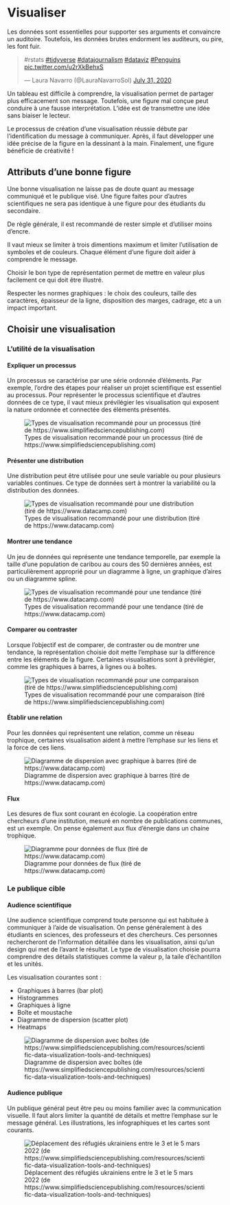 # Visualiser {#sec-targets}

Les données sont essentielles pour supporter ses arguments et convaincre un auditoire. Toutefois, les données brutes endorment les auditeurs, ou pire, les font fuir. 

<blockquote class="twitter-tweet"><p lang="en" dir="ltr" href="https://twitter.com/hashtag/rstats?src=hash&amp;ref_src=twsrc%5Etfw">#rstats</a> <a href="https://twitter.com/hashtag/tidyverse?src=hash&amp;ref_src=twsrc%5Etfw">#tidyverse</a> <a href="https://twitter.com/hashtag/datajournalism?src=hash&amp;ref_src=twsrc%5Etfw">#datajournalism</a> <a href="https://twitter.com/hashtag/dataviz?src=hash&amp;ref_src=twsrc%5Etfw">#dataviz</a> <a href="https://twitter.com/hashtag/Penguins?src=hash&amp;ref_src=twsrc%5Etfw">#Penguins</a> <a href="https://t.co/u2rXkBehxS">pic.twitter.com/u2rXkBehxS</a></p>&mdash; Laura Navarro (@LauraNavarroSol) <a href="https://twitter.com/LauraNavarroSol/status/1289216490307063814?ref_src=twsrc%5Etfw">July 31, 2020</a></blockquote> <script async src="https://platform.twitter.com/widgets.js" charset="utf-8"></script>

Un tableau est difficile à comprendre, la visualisation permet de partager plus efficacement son message. Toutefois, une figure mal conçue peut conduire à une fausse interprétation. L'idée est de transmettre une idée sans biaiser le lecteur.

Le processus de création d'une visualisation réussie débute par l'identification du message à communiquer. Après, il faut développer une idée précise de la figure en la dessinant à la main. Finalement, une figure bénéficie de créativité !

## Attributs d'une bonne figure

Une bonne visualisation ne laisse pas de doute quant au message communiqué et le publique visé. Une figure faites pour d'autres scientifiques ne sera pas identique à une figure pour des étudiants du secondaire.

De règle générale, il est recommandé de rester simple et d'utiliser moins d'encre.

Il vaut mieux se limiter à trois dimentions maximum et limiter l'utilisation de symboles et de couleurs. Chaque élément d'une figure doit aider à comprendre le message.

Choisir le bon type de représentation permet de mettre en valeur plus facilement ce qui doit être illustré.

Respecter les normes graphiques : le choix des couleurs, taille des caractères, épaisseur de la ligne, disposition des marges, cadrage, etc a un impact important.

## Choisir une visualisation

### L'utilité de la visualisation

#### Expliquer un processus

Un processus se caractérise par une série ordonnée d'éléments. Par exemple, l'ordre des étapes pour réaliser un projet scientifique est essentiel au processus. Pour représenter le processus scientifique et d'autres données de ce type, il vaut mieux prévilégier les visualisation qui exposent la nature ordonnée et connectée des éléments présentés. 

![Types de visualisation recommandé pour un processus (tiré de https://www.simplifiedsciencepublishing.com)](assets/img/viz_process.png)

#### Présenter une distribution

Une distribution peut être utilisée pour une seule variable ou pour plusieurs variables continues. Ce type de données sert à montrer la variabilité ou la distribution des données.

![Types de visualisation recommandé pour une distribution (tiré de https://www.datacamp.com)](assets/img/viz_distribution.png)

#### Montrer une tendance

Un jeu de données qui représente une tendance temporelle, par exemple la taille d'une population de caribou au cours des 50 dernières années, est particulièrement approprié pour un diagramme à ligne, un graphique d'aires ou un diagramme spline.

![Types de visualisation recommandé pour une tendance (tiré de https://www.datacamp.com)](assets/img/viz_tendance.png)

#### Comparer ou contraster

Lorsque l'objectif est de comparer, de contraster ou de montrer une tendance, la représentation choisie doit mette l'emphase sur la différence entre les éléments de la figure. Certaines visualisations sont à prévilégier, comme les graphiques à barres, à lignes ou à boîtes.

![Types de visualisation recommandé pour une comparaison (tiré de https://www.simplifiedsciencepublishing.com)](assets/img/viz_comparaison.png)

#### Établir une relation

Pour les données qui représentent une relation, comme un réseau trophique, certaines visualisation aident à mettre l'emphase sur les liens et la force de ces liens.

![Diagramme de dispersion avec graphique à barres  (tiré de https://www.datacamp.com)](assets/img/viz_relations.png)

#### Flux

Les desures de flux sont courant en écologie. La coopération entre chercheurs d'une institution, mesuré en nombre de publications communes, est un exemple. On pense également aux flux d'énergie dans un chaine trophique.

![Diagramme pour données de flux (tiré de https://www.datacamp.com)](assets/img/viz_flux.png)

### Le publique cible

#### Audience scientifique

Une audience scientifique comprend toute personne qui est habituée à communiquer à l'aide de visualisation. On pense généralement à des étudiants en sciences, des professeurs et des chercheurs. Ces personnes rechercheront de l'information détaillée dans les visualisation, ainsi qu'un design qui met de l'avant le résultat. Le type de visualisation choisie pourra comprendre des détails statistiques comme la valeur p, la taile d'échantillon et les unités. 

Les visualisation courantes sont :

- Graphiques à barres (bar plot)
- Histogrammes
- Graphiques à ligne
- Boîte et moustache
- Diagramme de dispersion (scatter plot)
- Heatmaps

![Diagramme de dispersion avec boîtes (de https://www.simplifiedsciencepublishing.com/resources/scientific-data-visualization-tools-and-techniques)](assets/img/viz_scientifique.png)


#### Audience publique 

Un publique général peut être peu ou moins familier avec la communication visuelle. Il faut alors limiter la quantité de détails et mettre l'emphase sur le message général. Les illustrations, les infographiques et les cartes sont courants.

![Déplacement des réfugiés ukrainiens entre le 3 et le 5 mars 2022 (de https://www.simplifiedsciencepublishing.com/resources/scientific-data-visualization-tools-and-techniques)](assets/img/viz_carte.png)
